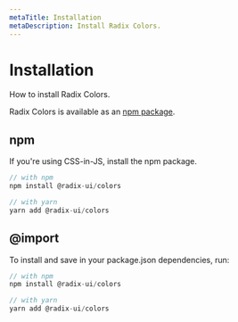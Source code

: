 ```yaml
---
metaTitle: Installation
metaDescription: Install Radix Colors.
---
```


# Installation

<Description>How to install Radix Colors.</Description>

Radix Colors is available as an [npm package](https://www.npmjs.com/package/@radix-ui/colors).

## npm

If you're using CSS-in-JS, install the npm package.

```jsx
// with npm
npm install @radix-ui/colors

// with yarn
yarn add @radix-ui/colors
```

## @import

To install and save in your package.json dependencies, run:

```jsx
// with npm
npm install @radix-ui/colors

// with yarn
yarn add @radix-ui/colors
```
